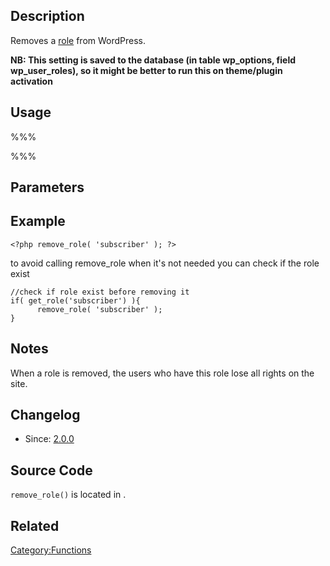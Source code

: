 {{Languages|
{{en|Function_Reference/remove_role}}
{{it|Riferimento funzioni/remove_role}}
{{ja|関数リファレンス/remove_role}}
}}

== Description ==

Removes a [[Roles_and_Capabilities#Roles|role]] from WordPress.

'''NB: This setting is saved to the database (in table wp_options, field wp_user_roles), so it might be better to run this on theme/plugin activation'''

== Usage ==

%%% <?php remove_role( $role ); ?> %%%

== Parameters ==

{{Parameter|$role|string|Role name}}

== Example ==

<pre>
<?php remove_role( 'subscriber' ); ?>
</pre>

to avoid calling remove_role when it's not needed you can check if the role exist

<pre>
//check if role exist before removing it
if( get_role('subscriber') ){
      remove_role( 'subscriber' );
}
</pre>

== Notes ==

When a role is removed, the users who have this role lose all rights on the site.

== Changelog ==

* Since: [[Version 2.0|2.0.0]]

== Source Code ==

<code>remove_role()</code> is located in {{Trac|wp-includes/capabilities.php}}.

== Related ==

{{Role and Capability Tags}}

{{Tag Footer}}

[[Category:Functions]]